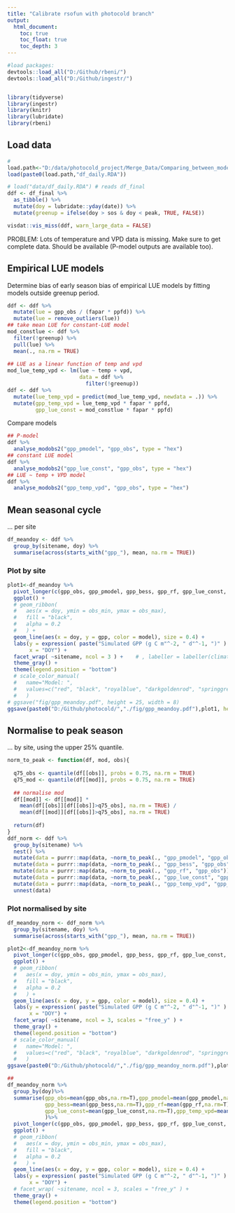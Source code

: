 ```yaml
---
title: "Calibrate rsofun with photocold branch"
output:
  html_document:
    toc: true
    toc_float: true
    toc_depth: 3
---
```


```r
#load packages:
devtools::load_all("D:/Github/rbeni/")
devtools::load_all("D:/Github/ingestr/")


library(tidyverse)
library(ingestr)
library(knitr)
library(lubridate)
library(rbeni)
```


## Load data


```r
#
load.path<-"D:/data/photocold_project/Merge_Data/Comparing_between_models_calibrated_nonGreeenUp/data_for_Beni/"
load(paste0(load.path,"df_daily.RDA"))

# load("data/df_daily.RDA") # reads df_final
ddf <- df_final %>% 
  as_tibble() %>%
  mutate(doy = lubridate::yday(date)) %>% 
  mutate(greenup = ifelse(doy > sos & doy < peak, TRUE, FALSE))
```

```r
visdat::vis_miss(ddf, warn_large_data = FALSE)
```

PROBLEM: Lots of temperature and VPD data is missing. Make sure to get complete data. Should be available (P-model outputs are available too).

## Empirical LUE models

Determine bias of early season bias of empirical LUE models by fitting models outside greenup period.

```r
ddf <- ddf %>% 
  mutate(lue = gpp_obs / (fapar * ppfd)) %>% 
  mutate(lue = remove_outliers(lue))
## take mean LUE for constant-LUE model
mod_constlue <- ddf %>% 
  filter(!greenup) %>% 
  pull(lue) %>% 
  mean(., na.rm = TRUE)
  
## LUE as a linear function of temp and vpd
mod_lue_temp_vpd <- lm(lue ~ temp + vpd, 
                       data = ddf %>% 
                         filter(!greenup))
ddf <- ddf %>% 
  mutate(lue_temp_vpd = predict(mod_lue_temp_vpd, newdata = .)) %>% 
  mutate(gpp_temp_vpd = lue_temp_vpd * fapar * ppfd,
         gpp_lue_const = mod_constlue * fapar * ppfd)
```

Compare models
```r
## P-model
ddf %>% 
  analyse_modobs2("gpp_pmodel", "gpp_obs", type = "hex")
## constant LUE model
ddf %>% 
  analyse_modobs2("gpp_lue_const", "gpp_obs", type = "hex")
## LUE ~ temp + VPD model
ddf %>% 
  analyse_modobs2("gpp_temp_vpd", "gpp_obs", type = "hex")
```

## Mean seasonal cycle

... per site
```r
df_meandoy <- ddf %>% 
  group_by(sitename, doy) %>% 
  summarise(across(starts_with("gpp_"), mean, na.rm = TRUE))
```

### Plot by site

```r
plot1<-df_meandoy %>% 
  pivot_longer(c(gpp_obs, gpp_pmodel, gpp_bess, gpp_rf, gpp_lue_const, gpp_temp_vpd), names_to = "model", values_to = "gpp") %>% 
  ggplot() +
  # geom_ribbon(
  #   aes(x = doy, ymin = obs_min, ymax = obs_max), 
  #   fill = "black", 
  #   alpha = 0.2
  #   ) +
  geom_line(aes(x = doy, y = gpp, color = model), size = 0.4) +
  labs(y = expression( paste("Simulated GPP (g C m"^-2, " d"^-1, ")" ) ), 
       x = "DOY") +
  facet_wrap( ~sitename, ncol = 3 ) +    # , labeller = labeller(climatezone = list_rosetta)
  theme_gray() +
  theme(legend.position = "bottom")
  # scale_color_manual(
  #   name="Model: ",
  #   values=c("red", "black", "royalblue", "darkgoldenrod", "springgreen", "orchid4")
  #   )
# ggsave("fig/gpp_meandoy.pdf", height = 25, width = 8)
ggsave(paste0("D:/Github/photocold/","./fig/gpp_meandoy.pdf"),plot1, height = 25, width = 8)

```

## Normalise to peak season

... by site, using the upper 25% quantile.
```r
norm_to_peak <- function(df, mod, obs){
  
  q75_obs <- quantile(df[[obs]], probs = 0.75, na.rm = TRUE)
  q75_mod <- quantile(df[[mod]], probs = 0.75, na.rm = TRUE)
  
  ## normalise mod
  df[[mod]] <- df[[mod]] * 
    mean(df[[obs]][df[[obs]]>q75_obs], na.rm = TRUE) / 
    mean(df[[mod]][df[[obs]]>q75_obs], na.rm = TRUE)
  
  return(df)
}
ddf_norm <- ddf %>% 
  group_by(sitename) %>% 
  nest() %>% 
  mutate(data = purrr::map(data, ~norm_to_peak(., "gpp_pmodel", "gpp_obs"))) %>% 
  mutate(data = purrr::map(data, ~norm_to_peak(., "gpp_bess", "gpp_obs"))) %>% 
  mutate(data = purrr::map(data, ~norm_to_peak(., "gpp_rf", "gpp_obs"))) %>% 
  mutate(data = purrr::map(data, ~norm_to_peak(., "gpp_lue_const", "gpp_obs"))) %>% 
  mutate(data = purrr::map(data, ~norm_to_peak(., "gpp_temp_vpd", "gpp_obs"))) %>% 
  unnest(data)
```

### Plot normalised by site 

```r
df_meandoy_norm <- ddf_norm %>% 
  group_by(sitename, doy) %>% 
  summarise(across(starts_with("gpp_"), mean, na.rm = TRUE))
```

```r
plot2<-df_meandoy_norm %>% 
  pivot_longer(c(gpp_obs, gpp_pmodel, gpp_bess, gpp_rf, gpp_lue_const, gpp_temp_vpd), names_to = "model", values_to = "gpp") %>% 
  ggplot() +
  # geom_ribbon(
  #   aes(x = doy, ymin = obs_min, ymax = obs_max), 
  #   fill = "black", 
  #   alpha = 0.2
  #   ) +
  geom_line(aes(x = doy, y = gpp, color = model), size = 0.4) +
  labs(y = expression( paste("Simulated GPP (g C m"^-2, " d"^-1, ")" ) ), 
       x = "DOY") +
  facet_wrap( ~sitename, ncol = 3, scales = "free_y" ) +
  theme_gray() +
  theme(legend.position = "bottom")
  # scale_color_manual(
  #   name="Model: ",
  #   values=c("red", "black", "royalblue", "darkgoldenrod", "springgreen", "orchid4")
  #   )
ggsave(paste0("D:/Github/photocold/","./fig/gpp_meandoy_norm.pdf"),plot2, height = 25, width = 8)

##
df_meandoy_norm %>% 
  group_by(doy)%>%
  summarise(gpp_obs=mean(gpp_obs,na.rm=T),gpp_pmodel=mean(gpp_pmodel,na.rm=T),
            gpp_bess=mean(gpp_bess,na.rm=T),gpp_rf=mean(gpp_rf,na.rm=T),
            gpp_lue_const=mean(gpp_lue_const,na.rm=T),gpp_temp_vpd=mean(gpp_temp_vpd,na.rm=T)
            )%>%
  pivot_longer(c(gpp_obs, gpp_pmodel, gpp_bess, gpp_rf, gpp_lue_const, gpp_temp_vpd), names_to = "model", values_to = "gpp") %>% 
  ggplot() +
  # geom_ribbon(
  #   aes(x = doy, ymin = obs_min, ymax = obs_max), 
  #   fill = "black", 
  #   alpha = 0.2
  #   ) +
  geom_line(aes(x = doy, y = gpp, color = model), size = 0.4) +
  labs(y = expression( paste("Simulated GPP (g C m"^-2, " d"^-1, ")" ) ), 
       x = "DOY") +
  # facet_wrap( ~sitename, ncol = 3, scales = "free_y" ) +
  theme_gray() +
  theme(legend.position = "bottom")
```